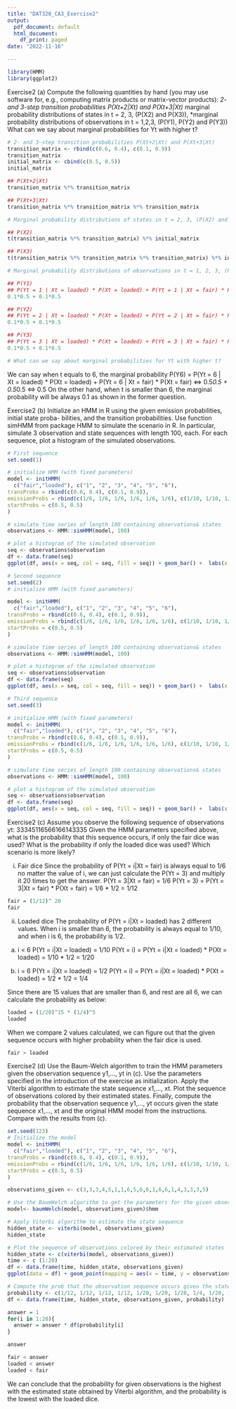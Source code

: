 ```yaml
---
title: "DAT320_CA3_Exercise2"
output:
  pdf_document: default
  html_document:
    df_print: paged
date: "2022-11-16"

---
```

```r
library(HMM)
library(ggplot2)
```

Exercise2 (a)
Compute the following quantities by hand (you may use software for, e.g., computing matrix products or matrix-vector products):
*2- and 3-step transition probabilities P(Xt+2|Xt) and P(Xt+3|Xt)
*marginal probability distributions of states in t = 2, 3, (P(X2) and P(X3)),
*marginal probability distributions of observations in t = 1,2,3, (P(Y1), P(Y2) and P(Y3))
What can we say about marginal probabilities for Yt with higher t?
```r
# 2- and 3-step transition probabilities P(Xt+2|Xt) and P(Xt+3|Xt)
transition_matrix <- rbind(c(0.6, 0.4), c(0.1, 0.9))
transition_matrix
initial_matrix <- cbind(c(0.5, 0.5))
initial_matrix
```

```r
## P(Xt+2|Xt)
transition_matrix %*% transition_matrix
```

```r
## P(Xt+3|Xt)
transition_matrix %*% transition_matrix %*% transition_matrix
```

```r
# Marginal probability distributions of states in t = 2, 3, (P(X2) and P(X3))
```

```r
## P(X2)
t(transition_matrix %*% transition_matrix) %*% initial_matrix
```

```r
## P(X3)
t(transition_matrix %*% transition_matrix %*% transition_matrix) %*% initial_matrix
```

```r
# Marginal probability distributions of observations in t = 1, 2, 3, (P(Y1), P(Y2) and P(Y3)) 
```

```r
## P(Y1)
## P(Yt = 1 | Xt = loaded) * P(Xt = loaded) + P(Yt = 1 | Xt = fair) * P(Xt = fair) 
0.1*0.5 + 0.1*0.5
```

```r
## P(Y2)
## P(Yt = 2 | Xt = loaded) * P(Xt = loaded) + P(Yt = 2 | Xt = fair) * P(Xt = fair) 
0.1*0.5 + 0.1*0.5
```

```r
## P(Y3)
## P(Yt = 3 | Xt = loaded) * P(Xt = loaded) + P(Yt = 3 | Xt = fair) * P(Xt = fair) 
0.1*0.5 + 0.1*0.5
```

```r
# What can we say about marginal probabilities for Yt with higher t?
```
We can say when t equals to 6, the marginal probability 
P(Y6) =  P(Yt = 6 | Xt = loaded) * P(Xt = loaded) + P(Yt = 6 | Xt = fair) * P(Xt = fair) 
<=> 0.5*0.5 + 0.5*0.5 
<=> 0.5 
On the other hand, when t is smaller than 6, the marginal probability will be always 0.1 as shown in the former question. 


Exercise2 (b)
Initialize an HMM in R using the given emission probabilities, initial state proba- bilities, and the transition probabilities. Use function simHMM from package HMM to simulate the scenario in R. In particular, simulate 3 observation and state sequences with length 100, each. For each sequence, plot a histogram of the simulated observations.
```r
# First sequence 
set.seed(1)

# initialize HMM (with fixed parameters)
model <- initHMM(
  c("fair","loaded"), c("1", "2", "3", "4", "5", "6"),
transProbs = rbind(c(0.6, 0.4), c(0.1, 0.9)), 
emissionProbs = rbind(c(1/6, 1/6, 1/6, 1/6, 1/6, 1/6), c(1/10, 1/10, 1/10, 1/10, 1/10, 1/2)),
startProbs = c(0.5, 0.5)
)

# simulate time series of length 100 containing observations& states 
observations <- HMM::simHMM(model, 100)

# plot a histogram of the simulated observation 
seq <- observations$observation
df <- data.frame(seq)
ggplot(df, aes(x = seq, col = seq, fill = seq)) + geom_bar() +  labs(x = "simulated observations", y = "frequency") + theme(legend.position = 'none')
```

```r
# Second sequence 
set.seed(2)
# initialize HMM (with fixed parameters)

model <- initHMM(
  c("fair","loaded"), c("1", "2", "3", "4", "5", "6"),
transProbs = rbind(c(0.6, 0.4), c(0.1, 0.9)), 
emissionProbs = rbind(c(1/6, 1/6, 1/6, 1/6, 1/6, 1/6), c(1/10, 1/10, 1/10, 1/10, 1/10, 1/2)),
startProbs = c(0.5, 0.5)
)

# simulate time series of length 100 containing observations& states
observations <- HMM::simHMM(model, 100)

# plot a histogram of the simulated observation 
seq <- observations$observation
df <- data.frame(seq)
ggplot(df, aes(x = seq, col = seq, fill = seq)) + geom_bar() +  labs(x = "simulated observations", y = "frequency") + theme(legend.position = 'none')
```

```r
# Third sequence 
set.seed(3)

# initialize HMM (with fixed parameters)
model <- initHMM(
  c("fair","loaded"), c("1", "2", "3", "4", "5", "6"),
transProbs = rbind(c(0.6, 0.4), c(0.1, 0.9)), 
emissionProbs = rbind(c(1/6, 1/6, 1/6, 1/6, 1/6, 1/6), c(1/10, 1/10, 1/10, 1/10, 1/10, 1/2)),
startProbs = c(0.5, 0.5)
)

# simulate time series of length 100 containing observations& states 
observations <- HMM::simHMM(model, 100)

# plot a histogram of the simulated observation 
seq <- observations$observation
df <- data.frame(seq)
ggplot(df, aes(x = seq, col = seq, fill = seq)) + geom_bar() +  labs(x = "simulated observations", y = "frequency") + theme(legend.position = 'none')

```
Exercise2 (c)
Assume you observe the following sequence of observations 
yt: 33345116566166143335
Given the HMM parameters specified above, what is the probability that this sequence occurs, if only the fair dice was used? What is the probability if only the loaded dice was used? Which scenario is more likely?

i) Fair dice 
Since the probability of P(Yt = i|Xt = fair) is always equal to 1/6 no matter the value of i, we can just calculate the P(Yt = 3) and multiply it 20 times to get the answer. 
P(Yt = 3|Xt = fair) = 1/6
P(Yt = 3) = P(Yt = 3|Xt = fair) * P(Xt = fair) = 1/6 * 1/2 = 1/12 
```r
fair = (1/12)^ 20
fair 
```

ii) Loaded dice 
The probability of P(Yt = i|Xt = loaded) has 2 different values. When i is smaller than 6, the probability is always equal to 1/10, and when i is 6, the probability is 1/2. 
a) i < 6 
P(Yt = i|Xt = loaded) = 1/10
P(Yt = i) = P(Yt = i|Xt = loaded) * P(Xt = loaded) = 1/10 * 1/2 = 1/20

b) i = 6 
P(Yt = i|Xt = loaded) = 1/2
P(Yt = i) = P(Yt = i|Xt = loaded) * P(Xt = loaded) = 1/2 * 1/2 = 1/4

Since there are 15 values that are smaller than 6, and rest are all 6, we can calculate the probability as below: 
```r
loaded = (1/20)^15 * (1/4)^5
loaded
```

When we compare 2 values calculated, we can figure out that the given sequence occurs with higher probability when the fair dice is used. 
```r
fair > loaded
```

Exercise2 (d)
Use the Baum-Welch algorithm to train the HMM parameters given the observation sequence y1,..., yt in (c). Use the parameters specified in the introduction of the exercise as initialization. Apply the Viterbi algorithm to estimate the state sequence x1,..., xt. Plot the sequence of observations colored by their estimated states. Finally, compute the probability that the observation sequence y1,..., yt occurs given the state sequence x1,..., xt and the original HMM model from the instructions. Compare with the results from (c).

```r
set.seed(123)
# Initialize the model 
model <- initHMM(
  c("fair","loaded"), c("1", "2", "3", "4", "5", "6"),
transProbs = rbind(c(0.6, 0.4), c(0.1, 0.9)), 
emissionProbs = rbind(c(1/6, 1/6, 1/6, 1/6, 1/6, 1/6), c(1/10, 1/10, 1/10, 1/10, 1/10, 1/2)),
startProbs = c(0.5, 0.5)
)

observations_given <- c(3,3,3,4,5,1,1,6,5,6,6,1,6,6,1,4,3,3,3,5)

# Use the BaumWelch algorithm to get the parameters for the given observations 
model<- baumWelch(model, observations_given)$hmm

# Apply Viterbi algorithm to estimate the state sequence 
hidden_state <- viterbi(model, observations_given)
hidden_state

# Plot the sequence of observations colored by their estimated states 
hidden_state <- c(viterbi(model, observations_given))
time <- c (1:20)
df <- data.frame(time, hidden_state, observations_given)
ggplot(data = df) + geom_point(mapping = aes(x = time, y = observations_given, color = hidden_state)) + labs(col ="estimated states") + labs(x = "time", y = "observations")

# Compute the prob that the observation sequence occurs given the state sequence and the original HMM model 
probability <- c(1/12, 1/12, 1/12, 1/12, 1/20, 1/20, 1/20, 1/4, 1/20, 1/4, 1/4, 1/20, 1/4, 1/4, 1/20, 1/12, 1/12, 1/12, 1/12, 1/12)
df <- data.frame(time, hidden_state, observations_given, probability)

answer = 1 
for(i in 1:20){
  answer = answer * df$probability[i]
}

answer
```

```r
fair < answer
loaded < answer
loaded < fair 
```
We can conclude that the probability for given observations is the highest with the estimated state obtained by Viterbi algorithm, and the probability is the lowest with the loaded dice. 